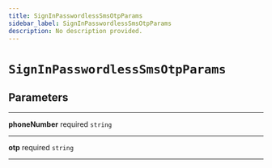 ```yaml
---
title: SignInPasswordlessSmsOtpParams
sidebar_label: SignInPasswordlessSmsOtpParams
description: No description provided.
---
```


# `SignInPasswordlessSmsOtpParams`

## Parameters

---

**<span className="parameter-name">phoneNumber</span>** <span className="optional-status">required</span> `string`

---

**<span className="parameter-name">otp</span>** <span className="optional-status">required</span> `string`

---
